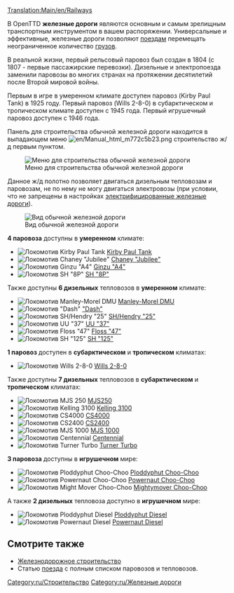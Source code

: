 [[Translation:Main/en/Railways]]{{ru/Типы железных дорог}}

В OpenTTD '''железные дороги''' являются основным и самым зрелищным транспортным инструментом в вашем распоряжении. Универсальные и эффективные, железные дороги позволяют [[Main/ru/Поезда|поездам]] перемещать неограниченное количество [[Main/ru/Груз|грузов]].

В реальной жизни, первый рельсовый паровоз был создан в 1804 (с 1807 - первые пассажирские перевозки). Дизельные и электропоезда  заменили паровозы во многих странах на протяжении десятилетий после Второй мировой войны.

Первым в игре в умеренном климате доступен паровоз (Kirby Paul Tank) в 1925 году. Первый паровоз (Wills 2-8-0) в субарктическом и тропическом климате доступен с 1945 года. Первый игрушечный паровоз доступен с 1946 года.

Панель для строительства обычной железной дороги находится в выпадающем меню [[File:en/Manual html m772c5b23.png]] строительство ж/д первым пунктом.

[[File:ru/Openttd-rail1.png|none|Меню для строительства обычной железной дороги]]

Данное ж/д полотно позволяет двигаться дизельным тепловозам и паровозам, не по нему не могу двигаться электровозы (при условии, что не запрещены в настройках [[Main/ru/Электрифицированные железные дороги|электрифицированные железные дороги]]).

[[File:en/Railway.png|none|frame|Вид обычной железной дороги]]

'''4 паровоза''' доступны в '''умеренном''' климате:
*[[File:en/Kirbypaultank.png|Локомотив Kirby Paul Tank]] [[Main/ru/Kirby Paul Tank|Kirby Paul Tank]]
*[[File:en/Chaneyjubilee.png|Локомотив Chaney "Jubilee"]] [[Main/ru/Chaney "Jubilee"|Chaney "Jubilee"]]
*[[File:en/Ginzua4.png|Локомотив Ginzu "A4"]] [[Main/ru/Ginzu "A4"|Ginzu "A4"]]
*[[File:en/Sh8p.png|Локомотив SH "8P"]] [[Main/ru/SH "8P"|SH "8P"]]
Также доступны '''6 дизельных''' тепловозов в '''умеренном''' климате:
*[[File:en/Manleymoreldmu.png|Локомотив Manley-Morel DMU]] [[Main/ru/Manley-Morel DMU|Manley-Morel DMU]]
*[[File:en/Dash.png|Локомотив "Dash"]] [[Main/ru/Dash|"Dash"]]
*[[File:en/Shhendry25.png|Локомотив SH/Hendry "25"]] [[Main/ru/SH/Hendry "25"|SH/Hendry "25"]]
*[[File:en/Uu37.png|Локомотив UU "37"]] [[Main/ru/UU "37"|UU "37"]]
*[[File:en/Floss47.png|Локомотив Floss "47"]] [[Main/ru/Floss "47"|Floss "47"]]
*[[File:en/Sh125.png|Локомотив SH "125"]] [[Main/ru/SH "125"|SH "125"]]

'''1 паровоз''' доступен в '''субарктическом''' и '''тропическом''' климатах:
*[[File:en/Wills280.png|Локомотив Wills 2-8-0]] [[Main/ru/Wills 2-8-0|Wills 2-8-0]]
Также доступны '''7 дизельных''' тепловозов в '''субарктическом''' и '''тропическом''' климатах:
*[[File:en/Mjs250.png|Локомотив MJS 250]] [[Main/ru/MJS250|MJS250]]
*[[File:en/Kelling3100.png|Локомотив Kelling 3100]] [[Main/ru/Kelling 3100|Kelling 3100]]
*[[File:en/Cs4000.png|Локомотив CS4000]] [[Main/ru/CS4000|CS4000]]
*[[File:en/Cs2400.png|Локомотив CS2400]] [[Main/ru/CS2400|CS2400]]
*[[File:en/Mjs1000.png|Локомотив MJS 1000]] [[Main/ru/MJS 1000|MJS 1000]]
*[[File:en/Centennial.png|Локомотив Centennial]] [[Main/ru/Centennial|Centennial]]
*[[File:en/Turnerturbo.png|Локомотив Turner Turbo]] [[Main/ru/Turner Turbo|Turner Turbo]]

'''3 паровоза''' доступны в '''игрушечном''' мире:
*[[File:en/Ploddyphutchoochoo.png|Локомотив Ploddyphut Choo-Choo]] [[Main/ru/Ploddyphut Choo-Choo|Ploddyphut Choo-Choo]]
*[[File:en/Powernautchoochoo.png|Локомотив Powernaut Choo-Choo]] [[Main/ru/Powernaut Choo-Choo|Powernaut Choo-Choo]]
*[[File:en/Mightymoverchoochoo.png|Локомотив Might Mover Choo-Choo]] [[Main/ru/Mightymover Choo-Choo|Mightymover Choo-Choo]]
А также '''2 дизельных''' тепловоза доступно в '''игрушечном''' мире:
*[[File:en/Ploddyphutdiesel.png|Локомотив Ploddyphut Diesel]] [[Main/ru/Ploddyphut Diesel|Ploddyphut Diesel]]
*[[File:en/Powernautdiesel.png|Локомотив Powernaut Diesel]] [[Main/ru/Powernaut Diesel|Powernaut Diesel]]

==Смотрите также==
*[[Main/ru/Железнодорожное строительство|Железнодорожное строительство]]
*Статью [[Main/ru/Поезда|поезда]] с полным списком паровозов и тепловозов.

[[Category:ru/Строительство]]
[[Category:ru/Железные дороги]]